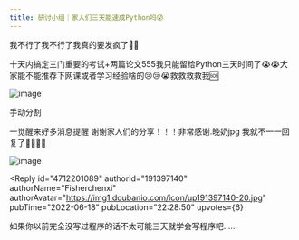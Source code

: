```yaml
---
title: 研讨小组｜家人们三天能速成Python吗😰
---
```



<Forum groupName="真的需要这份文凭吗？" groupUrl="https://www.douban.com/group/fucking_diploma/" archivedAt="2025-05-16T16:27:04.079Z">
  <Post
    id="269138949"
    title="研讨小组｜家人们三天能速成Python吗😰"
    url="https://www.douban.com/group/topic/269138949/?_spm_id=MjUwNzY1MjE3"
    pubTime="2022-06-20"
    highlightUserId="191397140"
  >
我不行了我不行了我真的要发疯了👊🏻

十天内搞定三门重要的考试+两篇论文555我只能留给Python三天时间了😭😭大家能不能推荐下网课或者学习经验啥的😢😢😭救救救救我🆘

![image](https://img1.doubanio.com/view/group_topic/l/public/p554278590.webp)

手动分割

一觉醒来好多消息提醒 谢谢家人们的分享！！！非常感谢.晚奶jpg
我就不一一回复了🥺🥺💕😘

![image](https://img2.doubanio.com/view/group_topic/l/public/p554326161.webp)

<Reply
  id="4712201089"
  authorId="191397140"
  authorName="Fisherchenxi"
  authorAvatar="https://img1.doubanio.com/icon/up191397140-20.jpg"
  pubTime="2022-06-18"
  pubLocation="22:28:50"
  upvotes={6}
>
如果你以前完全没写过程序的话不太可能三天就学会写程序吧......
</Reply>
  </Post>
</Forum>
